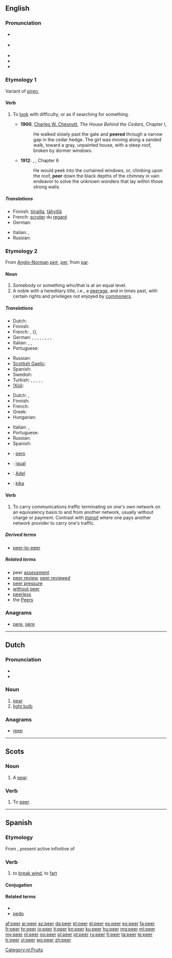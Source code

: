 {{wikipedia}}
==English==

===Pronunciation===
* {{a|UK}} {{IPA|/ˈpiːə/}}
* {{a|US}} {{IPA|/ˈpiɚ/}}
* {{audio|en-us-peer.ogg|Audio (US)}}
* {{rhymes|ɪə(r)}}
* {{homophones|pier}}

===Etymology 1===
Variant of [[piren]], {{etyl|enm|en}} {{term|peren}}

====Verb====
{{en-verb}}

# {{intransitive}} To [[look]] with difficulty, or as if searching for something.
#* '''1900''', [[w:Charles W. Chesnutt|Charles W. Chesnutt]], ''The House Behind the Cedars'', Chapter I,
#*: He walked slowly past the gate and '''peered''' through a narrow gap in the cedar hedge. The girl was moving along a sanded walk, toward a gray, unpainted house, with a steep roof, broken by dormer windows.
#* '''1912''': {{w|Edgar Rice Burroughs}}, {{w|Tarzan of the Apes}}, Chapter 6
#*: He would peek into the curtained windows, or, climbing upon the roof, '''peer''' down the black depths of the chimney in vain endeavor to solve the unknown wonders that lay within those strong walls.

=====Translations=====
{{trans-top|to look with difficulty or as if searching}}
* Finnish: [[tiirailla]], [[tähyillä]]
* French: [[scruter]] du [[regard]]
* German: {{t|de|spähen}}
{{trans-mid}}
* Italian: {{t-|it|scrutare}},  {{t+|it|sbirciare}}
* Russian: {{t|ru|вглядываться}}
{{trans-bottom}}

===Etymology 2===
From [[Anglo-Norman]] ''[[peir]]'', {{etyl|fro}} [[per#Old French|per]], from {{etyl|la}} [[par#Latin|par]].

====Noun====
{{en-noun}}

# Somebody or something who/that is at an equal level.
# A noble with a hereditary title, i.e., a [[peerage]], and in times past, with certain rights and privileges not enjoyed by [[commoner]]s.

=====Translations=====
{{trans-top|of equal level}}
* Dutch: {{t-|nl|gelijke|m|f}}
* Finnish: {{t-|fi|vertainen}}
* French: {{t+|fr|pair|m}}, {{t+|fr|pareil|m}} ({{t+|fr|pareille|f}}), {{t+|fr|semblable}}
* German: {{t|de|Gleichaltriger}}, {{t|de|Gleichaltrige|f}}, {{t|de|Gleichaltrige|n}}, {{t|de|Ebenbürtiger|m}}, {{t|de|Ebenbürtige|f}}, {{t|de|Ebenbürtige|n}}, {{t|de|Beaufsichtigender|m}}, {{t|de|Beaufsichtigende|f}}, {{t|de|Beaufsichtigende|n}}
* Italian: {{t-|it|pari}},  {{t+|it|uguale}},  {{t|it|persona di pari condizione sociale}}
* Portuguese: {{t+|pt|par|m}}
{{trans-mid}}
* Russian: {{t|ru|ровня}}
* [[Scottish Gaelic]]: {{t|gd|leithid|f}}
* Spanish: {{t+|es|par|m}}
* Swedish: {{t+|sv|like}}
* Turkish: {{t|tr|akran}}, {{t|tr|yaşıt}}, {{t|tr|emsal|alt=emsâl}}, {{t|tr|lord}}, {{t|tr|asilzade|alt=asilzâde}}, {{t|tr|taydaş}}
* [[!Xóõ]]: {{tø|nmn|!náã}}
{{trans-bottom}}

{{trans-top|noble}}
* Dutch: {{t+|nl|edelman|m}}, {{t-|nl|edele|m}}
* Finnish: {{t-|fi|pääri}}
* French: {{t+|fr|pair|m}}
* Greek: {{t|el|ευγενής|m|tr=evgenís|sc=Grek}}
* Hungarian: {{t|hu|nemes}}
{{trans-mid}}
* Italian: {{t-|it|pari}},  {{t+|it|nobile}}
* Portuguese: {{t+|pt|par|m}}
* Russian: {{t|ru|пэр|m}}
* Spanish: {{t+|es|par|m}}
{{trans-bottom}}

{{checktrans-top}}
* {{ttbc|io}} : [[pero]]
* {{ttbc|ca}}: [[igual]] {{m}}
* {{ttbc|de}}: [[Adel]] {{m}}
* {{ttbc|sv}}: [[kika]] {{c}}
{{trans-bottom}}

====Verb====
{{en-verb}}

# {{Internet}} To carry communications traffic terminating on one's own network on an equivalency basis to and from another network, usually without charge or payment.  Contrast with ''[[transit]]'' where one pays another network provider to carry one's traffic.

=====Derived terms=====
* [[peer-to-peer]]

=====Related terms=====
* peer [[assessment]]
* [[peer review]], [[peer reviewed]]
* [[peer pressure]]
* [[without peer]]
* [[peerless]]
* the [[Peers]]

===Anagrams===
* [[pere#English|pere]], [[père#English|père]]

----

==Dutch==
{{wikipedia|lang=nl}}

===Pronunciation===
* {{audio|Nl-peer.ogg|audio}}
* {{IPA|[pɪːr]|lang=nl}}

===Noun===
{{nl-noun|g=f|peren|peertje|dimpl=peertjes}}

# [[pear]]
# [[light bulb]]

===Anagrams===
* [[reep]]

[[Category:nl:Fruits]]

----

==Scots==

===Noun===
{{sco-noun}}

# A [[pear]].

===Verb===
{{sco-verb}}

# To [[peer#English|peer]].

----

==Spanish==

===Etymology===
From {{etyl|la|es}} {{term|pedere|pēdere|lang=la}}, present active infinitive of {{term|pedo|pēdō|lang=la}}

===Verb===
{{es-verb|pe|er|part=peído}}

# {{archaic|vulgar|lang=es}} to [[break wind]], to [[fart]]

====Conjugation====
{{es-conj-eer|p}}

====Related terms====
* {{l|es|peerse}}
* [[pedo]]

[[af:peer]]
[[ar:peer]]
[[az:peer]]
[[da:peer]]
[[et:peer]]
[[el:peer]]
[[es:peer]]
[[eo:peer]]
[[fa:peer]]
[[fr:peer]]
[[hr:peer]]
[[io:peer]]
[[it:peer]]
[[kn:peer]]
[[ku:peer]]
[[hu:peer]]
[[mg:peer]]
[[ml:peer]]
[[my:peer]]
[[nl:peer]]
[[no:peer]]
[[pl:peer]]
[[pt:peer]]
[[ru:peer]]
[[fi:peer]]
[[ta:peer]]
[[te:peer]]
[[tr:peer]]
[[vi:peer]]
[[wo:peer]]
[[zh:peer]]